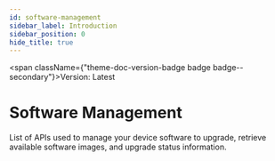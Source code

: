 ```yaml
---
id: software-management
sidebar_label: Introduction
sidebar_position: 0
hide_title: true
---
```



<span className={"theme-doc-version-badge badge badge--secondary"}>Version: Latest</span>

# Software Management



List of APIs used to manage your device software to upgrade, retrieve available software images, and upgrade status information.


      